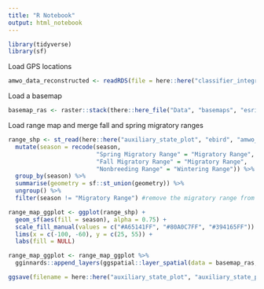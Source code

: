 ```yaml
---
title: "R Notebook"
output: html_notebook
---
```


```r
library(tidyverse)
library(sf)
```

Load GPS locations
```r
amwo_data_reconstructed <- readRDS(file = here::here("classifier_integrated", "fac_primary_state_delineation.rds"))
```

Load a basemap
```r
basemap_ras <- raster::stack(there::here_file("Data", "basemaps", "esri_lightgrey", "esri_lightgrey_36_48_4326.tif"))
```

Load range map and merge fall and spring migratory ranges
```r
range_shp <- st_read(here::here("auxiliary_state_plot", "ebird", "amwo_combined_2021_4326.shp")) %>%
  mutate(season = recode(season, 
                         "Spring Migratory Range" = "Migratory Range",
                         "Fall Migratory Range" = "Migratory Range",
                         "Nonbreeding Range" = "Wintering Range")) %>%
  group_by(season) %>%
  summarise(geometry = sf::st_union(geometry)) %>%
  ungroup() %>% 
  filter(season != "Migratory Range") #remove the migratory range from the figure
```

```r
range_map_ggplot <- ggplot(range_shp) +
  geom_sf(aes(fill = season), alpha = 0.75) +
  scale_fill_manual(values = c("#A65141FF", "#80A0C7FF", "#394165FF")) +
  lims(x = c(-100, -60), y = c(25, 55)) +
  labs(fill = NULL)

range_map_ggplot <- range_map_ggplot %>%
  gginnards::append_layers(ggspatial::layer_spatial(data = basemap_ras, lazy = TRUE, dpi = 150), position = "bottom")

ggsave(filename = here::here("auxiliary_state_plot", "auxiliary_state_plot_5_3_23.png"), plot = range_map_ggplot, dpi = 300)  
```



